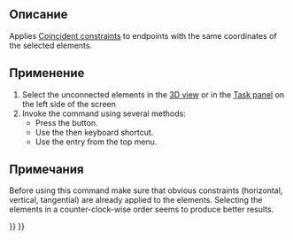 <languages/>

<div class="mw-translate-fuzzy">
{{Docnav/ru
|[[Sketcher_CloseShape/ru|Замкнуть фигуру]]
|[[Sketcher_SelectConstraints/ru|Выделить связанные ограничения]]
|[[Sketcher_Workbench/ru|Верстак "Sketcher"]]
|IconL=Sketcher_CloseShape.svg
|IconR=Sketcher_SelectConstraints.svg‎
|IconC=Workbench_Sketcher.svg
}}
</div>

{{VeryImportantMessage|This tool is obsolete, it is not available in {{VersionPlus|0.21}}. Use [[Sketcher_ValidateSketch|Sketcher ValidateSketch]] instead.}}

<div class="mw-translate-fuzzy">
{{GuiCommand/ru
|Name/ru=Соединить края
|Name=Sketcher_ConnectLines
|MenuLocation=Sketch → Инструменты для эскиза → Соединить края
|Workbenches=[[Sketcher_Workbench/ru|Sketcher]]
|Shortcut={{KEY|Ctrl}}+{{KEY|Shift}}+{{KEY|K}}
|Version=0.15
|SeeAlso=[[Sketcher_ConstrainCoincident/ru|Ограничить совпадение]]
}}
</div>

<span id="Description"></span>
==Описание==

Applies [[Sketcher_ConstrainCoincident|Coincident constraints]] to endpoints with the same coordinates of the selected elements.

<span id="Usage"></span>
==Применение==

# Select the unconnected elements in the [[3D_view|3D view]] or in the [[Task_panel|Task panel]] on the left side of the screen
# Invoke the command using several methods:
#* Press the {{Button|[[File:Sketcher_ConnectLines.svg|16px]] [[Sketcher_ConnectLines|Connect edges]]}} button.
#* Use the {{KEY|Z}} then {{KEY|J}} keyboard shortcut.
#* Use the {{MenuCommand|Sketch → Sketcher tools → [[File:Sketcher_ConnectLines.svg|16px]] Connect edges}} entry from the top menu.

<span id="Notes"></span>
==Примечания==

Before using this command make sure that obvious constraints (horizontal, vertical, tangential) are already applied to the elements.
Selecting the elements in a counter-clock-wise order seems to produce better results.


<div class="mw-translate-fuzzy">
{{Docnav/ru
|[[Sketcher_CloseShape/ru|Замкнуть фигуру]]
|[[Sketcher_SelectConstraints/ru|Выделить связанные ограничения]]
|[[Sketcher_Workbench/ru|Верстак "Sketcher"]]
|IconL=Sketcher_CloseShape.svg
|IconR=Sketcher_SelectConstraints.svg‎
|IconC=Workbench_Sketcher.svg
}}
</div>

{{Sketcher_Tools_navi{{#translation:}}}}
{{Userdocnavi{{#translation:}}}}